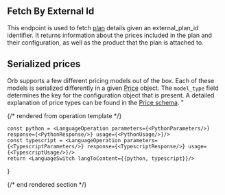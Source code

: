 ## Fetch By External Id

This endpoint is used to fetch [plan](../guides/concepts##plan-and-price) details given an external_plan_id
identifier. It returns information about the prices included in the plan and their configuration, as well as
the product that the plan is attached to.

## Serialized prices
Orb supports a few different pricing models
out of the box. Each of these models is serialized differently in a given [Price](../guides/concepts#plan-and-price)
object. The `model_type` field determines the key for the configuration object that is present. A detailed explanation
of price types can be found in the [Price schema](../guides/concepts#plan-and-price). "

{/* rendered from operation template */}


    const python = <LanguageOperation parameters={<PythonParameters/>} response={<PythonResponse/>} usage={<PythonUsage/>}/>
    const typescript = <LanguageOperation parameters={<TypescriptParameters/>} response={<TypescriptResponse/>} usage={<TypescriptUsage/>}/>
    return <LanguageSwitch langToContent={{python, typescript}}/>
}

<Operation />

{/* end rendered section */}
